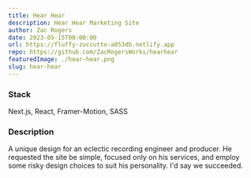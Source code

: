 ```yaml
---
title: Hear Hear
description: Hear Hear Marketing Site
author: Zac Rogers
date: 2023-05-15T00:00:00
url: https://fluffy-zuccutto-a053db.netlify.app
repo: https://github.com/ZacRogersWorks/hearhear
featuredImage: ./hear-hear.png
slug: hear-hear
---
```


### Stack

Next.js, React, Framer-Motion, SASS

### Description

A unique design for an eclectic recording engineer and producer. He requested the site be simple, focused only on his services, and employ some risky design choices to suit his personality. I'd say we succeeded. 


